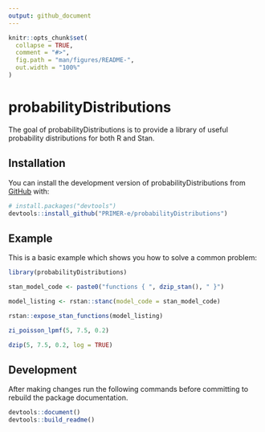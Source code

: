```yaml
---
output: github_document
---
```


<!-- README.md is generated from README.Rmd. Please edit that file -->

```r
knitr::opts_chunk$set(
  collapse = TRUE,
  comment = "#>",
  fig.path = "man/figures/README-",
  out.width = "100%"
)
```

# probabilityDistributions

<!-- badges: start -->
<!-- badges: end -->

The goal of probabilityDistributions is to provide a library of useful
probability distributions for both R and Stan.

## Installation

You can install the development version of probabilityDistributions from [GitHub](https://github.com/) with:

``` r
# install.packages("devtools")
devtools::install_github("PRIMER-e/probabilityDistributions")
```

## Example

This is a basic example which shows you how to solve a common problem:

```r
library(probabilityDistributions)

stan_model_code <- paste0("functions { ", dzip_stan(), " }")

model_listing <- rstan::stanc(model_code = stan_model_code)

rstan::expose_stan_functions(model_listing)

zi_poisson_lpmf(5, 7.5, 0.2)

dzip(5, 7.5, 0.2, log = TRUE)
```

## Development

After making changes run the following commands before committing to rebuild
the package documentation.

```r
devtools::document()
devtools::build_readme()
```
